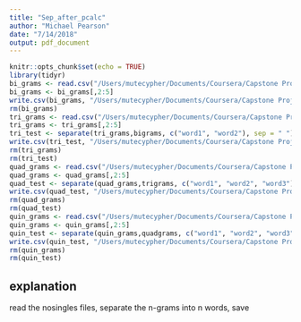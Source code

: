 ```yaml
---
title: "Sep_after_pcalc"
author: "Michael Pearson"
date: "7/14/2018"
output: pdf_document
---
```


```r
knitr::opts_chunk$set(echo = TRUE)
library(tidyr)
bi_grams <- read.csv("/Users/mutecypher/Documents/Coursera/Capstone Project/20sample/nosingles_bi_ns_ns.csv", colClasses = c(NA, NA, NA, NA, NA ))
bi_grams <- bi_grams[,2:5]
write.csv(bi_grams, "/Users/mutecypher/Documents/Coursera/Capstone Project/20sample/sep_bi.csv")
rm(bi_grams)
tri_grams <- read.csv("/Users/mutecypher/Documents/Coursera/Capstone Project/20sample/nosingles_tri_ns_ns.csv", colClasses = c(NA, NA, NA, NA, NA ))
tri_grams <- tri_grams[,2:5]
tri_test <- separate(tri_grams,bigrams, c("word1", "word2"), sep = " ")
write.csv(tri_test, "/Users/mutecypher/Documents/Coursera/Capstone Project/20sample/sep_tri.csv")
rm(tri_grams)
rm(tri_test)
quad_grams <- read.csv("/Users/mutecypher/Documents/Coursera/Capstone Project/20sample/nosingles_quad_ns_ns.csv", colClasses = c(NA, NA, NA, NA, NA ))
quad_grams <- quad_grams[,2:5]
quad_test <- separate(quad_grams,trigrams, c("word1", "word2", "word3"), sep = " ")
write.csv(quad_test, "/Users/mutecypher/Documents/Coursera/Capstone Project/20sample/sep_quad.csv")
rm(quad_grams)
rm(quad_test)
quin_grams <- read.csv("/Users/mutecypher/Documents/Coursera/Capstone Project/20sample/nosingles_quin_ns_ns.csv", colClasses = c(NA, NA, NA, NA, NA ))
quin_grams <- quin_grams[,2:5]
quin_test <- separate(quin_grams,quadgrams, c("word1", "word2", "word3", "word4"), sep = " ")
write.csv(quin_test, "/Users/mutecypher/Documents/Coursera/Capstone Project/20sample/sep_quin.csv")
rm(quin_grams)
rm(quin_test)


```

## explanation

read the nosingles files, separate the n-grams into n words, save
